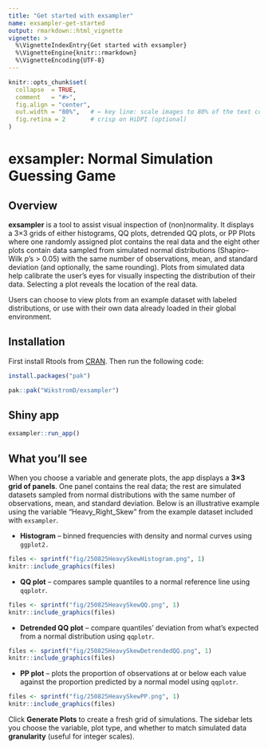 ```yaml
---
title: "Get started with exsampler"
name: exsampler-get-started
output: rmarkdown::html_vignette
vignette: >
  %\VignetteIndexEntry{Get started with exsampler}
  %\VignetteEngine{knitr::rmarkdown}
  %\VignetteEncoding{UTF-8}
---
```


```r
knitr::opts_chunk$set(
  collapse  = TRUE,
  comment   = "#>",
  fig.align = "center",
  out.width = "80%",   # ← key line: scale images to 80% of the text column
  fig.retina = 2       # crisp on HiDPI (optional)
)
```

# exsampler: Normal Simulation Guessing Game

## Overview

**exsampler** is a tool to assist visual inspection of (non)normality. It displays a 3×3 grids of either histograms, QQ plots, detrended QQ plots, or PP Plots where one randomly assigned plot contains the real data and the eight other plots contain data sampled from simulated normal distributions (Shapiro–Wilk *p*'s \> 0.05) with the same number of observations*,* mean, and standard deviation (and optionally, the same rounding). Plots from simulated data help calibrate the user's eyes for visually inspecting the distribution of their data. Selecting a plot reveals the location of the real data.

Users can choose to view plots from an example dataset with labeled distributions, or use with their own data already loaded in their global environment.

## Installation

First install Rtools from [CRAN](https://cran.r-project.org/bin/windows/Rtools/). Then run the following code:

```r
install.packages("pak")

pak::pak("WikstromD/exsampler")
```

## Shiny app

```r
exsampler::run_app()
```

## What you’ll see

When you choose a variable and generate plots, the app displays a **3×3** **grid of panels**. One panel contains the real data; the rest are simulated datasets sampled from normal distributions with the same number of observations, mean, and standard deviation. Below is an illustrative example using the variable "Heavy_Right_Skew" from the example dataset included with `exsampler`.

-   **Histogram** – binned frequencies with density and normal curves using `ggplot2.`

```r
files <- sprintf("fig/250825HeavySkewHistogram.png", 1)
knitr::include_graphics(files)
```

-   **QQ plot** – compares sample quantiles to a normal reference line using `qqplotr`.

```r
files <- sprintf("fig/250825HeavySkewQQ.png", 1)
knitr::include_graphics(files)
```

-   **Detrended QQ plot** – compare quantiles' deviation from what's expected from a normal distribution using `qqplotr`.

```r
files <- sprintf("fig/250825HeavySkewDetrendedQQ.png", 1)
knitr::include_graphics(files)
```

-   **PP plot** – plots the proportion of observations at or below each value against the proportion predicted by a normal model using `qqplotr`.

```r
files <- sprintf("fig/250825HeavySkewPP.png", 1)
knitr::include_graphics(files)
```

Click **Generate Plots** to create a fresh grid of simulations. The sidebar lets you choose the variable, plot type, and whether to match simulated data **granularity** (useful for integer scales).
